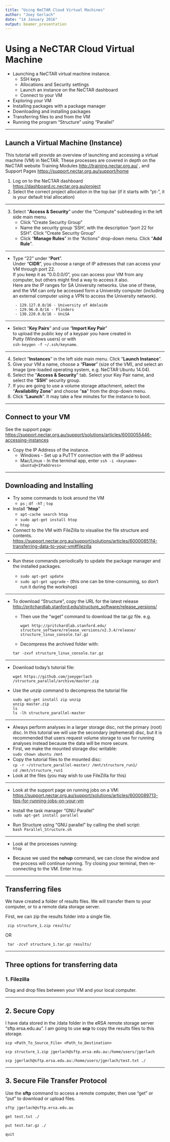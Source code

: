 ```yaml
---
title: "Using NeCTAR Cloud Virtual Machines"
author: "Joey Gerlach"
date: "14 January 2016"
output: beamer_presentation
---
```


# Using a NeCTAR Cloud Virtual Machine

- Launching a NeCTAR virtual machine instance.
    - SSH keys
    - Allocations and Security settings
    - Launch an instance on the NeCTAR dashboard
    - Connect to your VM
- Exploring your VM
- Installing packages with a package manager
- Downloading and installing packages
- Transferring files to and from the VM
- Running the program "Structure" using "Parallel"

---

## Launch a Virtual Machine (Instance)

This tutorial will provide an overview of launching and accessing a virtual machine (VM) in NeCTAR. These processes are covered in depth on the NeCTAR website Training Modules <http://training.nectar.org.au/> , and Support Pages <https://support.nectar.org.au/support/home>

1. Log on to the NeCTAR dashboard <https://dashboard.rc.nectar.org.au/project>
1. Select the correct project allocation in the top bar (if it starts with "pt- ", it is your default trial allocation)

---  

3. Select "**Access & Security**" under the "Compute" subheading in the left side main menu.
    - Click "Create Security Group"
    - Name the security group 'SSH', with the description "port 22 for SSH". Click "Create Security Group"
    - Click "**Manage Rules**" in the "Actions" drop-down menu. Click "**Add Rule**".

---

   - Type "22" under "**Port**".  
   Under "**CIDR**", you choose a range of IP adresses that can access your VM through port 22.  
   If you keep it as "0.0.0.0/0", you can access your VM from any computer, but others might find a way to access it also.  
   Here are the IP ranges for SA University networks. Use one of these, and the VM can only be accessed form a University computer (including an external computer using a VPN to access the University network).  
   
          - 129.127.0.0/16 - University of Adelaide  
          - 129.96.0.0/16 - Flinders  
          - 130.220.0.0/16 - UniSA   
        
---

   - Select "**Key Pairs**" and use "**Import Key Pair**"   
   to upload the public key of a keypair you have created in   
   Putty (Windows users) or with   
   `ssh-keygen -f ~/.ssh/keyname`. 
    
---

4. Select "**Instances**" in the left side main menu. Click "**Launch Instance**".
1. Give your VM a name, choose a "**Flavor**" (size of the VM), and select an Image (pre-loaded operating system, e.g. NeCTAR Ubuntu 14.04).
1. Select the "**Access & Security**" tab. Select your Key Pair name, and select the "**SSH**" security group.
1. If you are going to use a volume storage attachment, select the "**Availability Zone**" and choose "**sa**" from the drop-down menu.
1. Click "**Launch**". It may take a few minutes for the instance to boot.

---

## Connect to your VM

See the support page:  
<https://support.nectar.org.au/support/solutions/articles/6000055446-accessing-instances>  

- Copy the IP Address of the instance.
    - Windows - Set up a PuTTY connection with the IP address
    - Mac/Linux - In the terminal app, enter `ssh -i <keyname> ubuntu@<IPaddress>`


---

## Downloading and Installing

- Try some commands to look around the VM
    - `ps` ; `df -hT` ; `top`
- Install "**htop**"
    - `apt-cache search htop`
    - `sudo apt-get install htop`
    - `htop`
- Connect to the VM with FileZilla to visualise the file structure and contents.  
  <https://support.nectar.org.au/support/solutions/articles/6000085114-transferring-data-to-your-vm#filezilla>


---

- Run these commands periodically to update the package manager and the installed packages.

    - `sudo apt-get update`
    - `sudo apt-get upgrade`  - (this one can be time-consuming, so don't run it during the workshop)

---

- To download "Structure", copy the URL for the latest release <http://pritchardlab.stanford.edu/structure_software/release_versions/>

    - Then use the "wget" command to download the tar.gz file. e.g.  
    
      `wget http://pritchardlab.stanford.edu/ structure_software/release_versions/v2.3.4/release/ structure_linux_console.tar.gz`


    - Decompress the archived folder with:  
    
    `tar -zxvf structure_linux_console.tar.gz`  

---

  - Download today's tutorial file:  
  
    `wget https://github.com/joeygerlach /structure_parallel/archive/master.zip`  
    
  - Use the *unzip* command to decompress the tutorial file  
  
    `sudo apt-get install zip unzip`   
    `unzip master.zip`  
    `ls`  
    `ls -lh structure_parallel-master`

---

  - Always perform analyses in a larger storage disc, not the primary (root) disc. In this tutorial we will use the secondary (ephemeral) disc, but it is recommended that users request volume storage to use for running analyses instead because the data will be more secure.
  - First, we make the mounted storage disc writable:  
  `sudo chown ubuntu /mnt`  
  - Copy the tutorial files to the mounted disc:  
  `cp -r ~/structure_parallel-master/ /mnt/structure_run1/`  
  `cd /mnt/structure_run1`  
  - Look at the files (you may wish to use FileZilla for this)  

---

  - Look at the support page on running jobs on a VM:  
  <https://support.nectar.org.au/support/solutions/articles/6000089713-tips-for-running-jobs-on-your-vm>
  
  - Install the task manager "GNU Parallel"  
  `sudo apt-get install parallel`
  
  - Run Structure using "GNU parallel" by calling the shell script:  
  `bash Parallel_Structure.sh`  

---

  - Look at the processes running:  
  `htop`  

  - Because we used the **nohup** command, we can close the window and the process will continue running. Try closing your terminal, then re-connecting to the VM. Enter `htop`.

---

## Transferring files

We have created a folder of results files. We will transfer them to your computer, or to a remote data storage server.

First, we can zip the results folder into a single file.  

     zip structure_1.zip results/  
  OR  
  
     tar -zcvf structure_1.tar.gz results/ 

---

## Three options for transferring data

### 1. Filezilla

Drag and drop files between your VM and your local computer.

---

## 2. Secure Copy

I have data stored in the /data folder in the eRSA remote storage server "sftp.ersa.edu.au". I am going to use **scp** to copy the results files to this storage.

    scp <Path_To_Source_File> <Path_to_Destination>

    scp structure_1.zip jgerlach@sftp.ersa.edu.au:/home/users/jgerlach 

    scp jgerlach@sftp.ersa.edu.au:/home/users/jgerlach/test.txt ./

---

## 3. Secure File Transfer Protocol

Use the **sftp** command to access a remote computer, then use "get" or "put" to download or upload files.

    sftp jgerlach@sftp.ersa.edu.au  
    
    get test.txt ./  
    
    put test.tar.gz ./  
    
    quit



